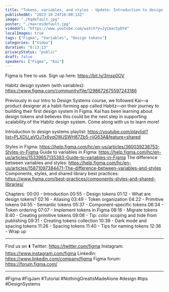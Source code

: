 ```yaml
---
title: "Tokens, variables, and styles - Update: Introduction to design systems"
publishedAt: "2023-10-24T16:00:13Z"
image: "./hqdefault.jpg"
poster: "./maxresdefault.jpg"
videoUrl: "https://www.youtube.com/watch?v=JyCmacSyDY4"
localImages: true
tags: ["Figma", "Variables", "Design tokens"]
categories: ["Video"]
duration: "0:13:13"
privacyStatus: "public"
draft: false
speakers: ["Figma", "Kai"]
---
```


Figma is free to use. Sign up here: https://bit.ly/3msp0OV

Habitz design system (with variables): https://www.figma.com/community/file/1298672675597243186

Previously in our Intro to Design Systems course, we followed Kai—a product designer at a habit-forming app called Habitz—on their journey to building their first design system in Figma. Kai has been learning about design tokens and believes this could be the next step in supporting scalability of the Habitz design system. Come along with us to learn more!

Introduction to design systems playlist: https://youtube.com/playlist?list=PLXDU_eVOJTx6vqOWJSWH87Zb5-riiG63A&feature=shared

Styles in Figma: https://help.figma.com/hc/en-us/articles/360039238753-Styles-in-Figma
Guide to variables in Figma: https://help.figma.com/hc/en-us/articles/15339657135383-Guide-to-variables-in-Figma
The difference between variables and styles: https://help.figma.com/hc/en-us/articles/15871097384471-The-difference-between-variables-and-styles
Components, styles, and shared library best practices: https://www.figma.com/best-practices/components-styles-and-shared-libraries/

Chapters:
00:00 - Introduction
00:55 - Design tokens
01:12 - What are design tokens?
02:16 - Aliasing
03:49 - Token organization
04:22 - Primitive tokens
04:55 - Semantic tokens
05:37 - Component-specific tokens
06:34 - Token ordering
07:07 - Implement tokens in Figma
08:16 - Migrate tokens
8:40 - Creating primitive tokens
09:08 - Tip: color scoping and hide from publishing
09:31 - Creating tokens collection
10:39 - Dark mode and spacing tokens
11:26 - Spacing tokens
11:40 - Tips for naming tokens
12:36 - Wrap up

---

Find us on ⬇️
Twitter: https://twitter.com/figma
Instagram: https://www.instagram.com/figma
LinkedIn: https://www.linkedin.com/company/figma
Figma forum: https://forum.figma.com/

---

#Figma #FigJam #Tutorial #NothingGreatIsMadeAlone #design #tips #DesignSystems
